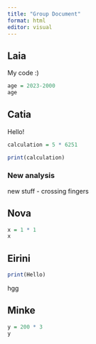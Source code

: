 ```yaml
---
title: "Group Document"
format: html
editor: visual
---
```


## Laia

My code :)

```r
age = 2023-2000
age
```

## Catia

Hello!

```r
calculation = 5 * 6251

print(calculation)
```

### New analysis

new stuff - crossing fingers

## Nova

```r
x = 1 * 1 
x
```

## Eirini

```r
print(Hello)
```

hgg

## Minke

```r
y = 200 * 3
y
```
